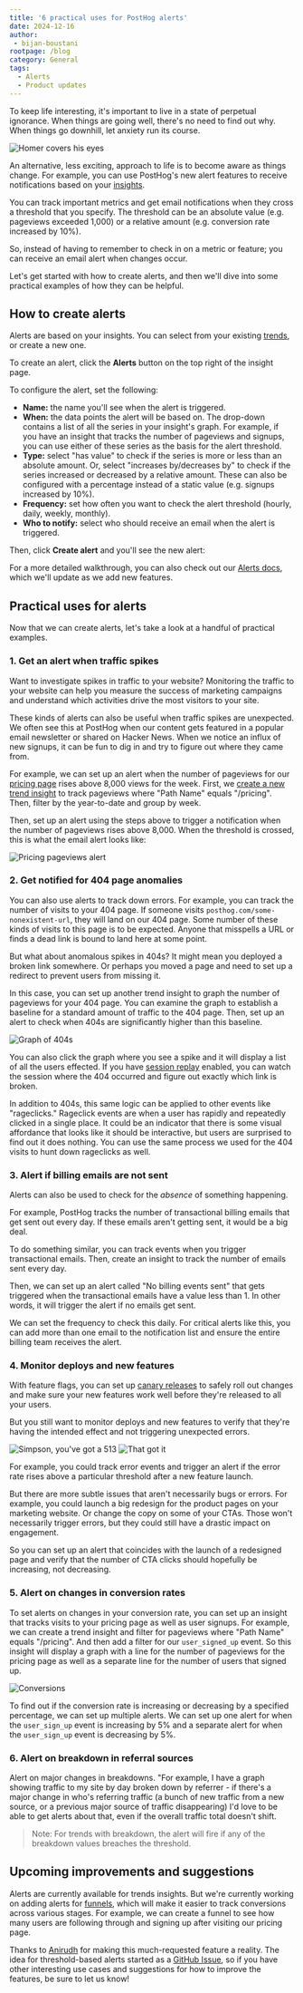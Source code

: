 ```yaml
---
title: '6 practical uses for PostHog alerts'
date: 2024-12-16
author:
 - bijan-boustani
rootpage: /blog
category: General
tags:
  - Alerts
  - Product updates
---
```


To keep life interesting, it's important to live in a state of perpetual ignorance. When things are going well, there's no need to find out why. When things go downhill, let anxiety run its course.

![Homer covers his eyes](https://res.cloudinary.com/dmukukwp6/image/upload/319051_c8e072f85e.gif)

An alternative, less exciting, approach to life is to become aware as things change. For example, you can use PostHog's new alert features to receive notifications based on your [insights](/docs/product-analytics/insights).

You can track important metrics and get email notifications when they cross a threshold that you specify. The threshold can be an absolute value (e.g. pageviews exceeded 1,000) or a relative amount (e.g. conversion rate increased by 10%).

So, instead of having to remember to check in on a metric or feature; you can receive an email alert when changes occur.

Let's get started with how to create alerts, and then we'll dive into some practical examples of how they can be helpful.

## How to create alerts

Alerts are based on your insights. You can select from your existing [trends](/docs/product-analytics/trends/overview), or create a new one.

To create an alert, click the **Alerts** button on the top right of the insight page.

<ProductScreenshot
    imageLight="https://res.cloudinary.com/dmukukwp6/image/upload/alerts_button_4ecd022cd6.png"
    imageDark="https://res.cloudinary.com/dmukukwp6/image/upload/alert_button_dark_c2f642fde3.png"
    alt="alerts button"
    classes="rounded"
/>

To configure the alert, set the following:

- **Name:** the name you'll see when the alert is triggered.
- **When:** the data points the alert will be based on. The drop-down contains a list of all the series in your insight's graph. For example, if you have an insight that tracks the number of pageviews and signups, you can use either of these series as the basis for the alert threshold.
- **Type:** select "has value" to check if the series is more or less than an absolute amount. Or, select "increases by/decreases by" to check if the series increased or decreased by a relative amount. These can also be configured with a percentage instead of a static value (e.g. signups increased by 10%).
- **Frequency:** set how often you want to check the alert threshold (hourly, daily, weekly, monthly).
- **Who to notify:** select who should receive an email when the alert is triggered.

<ProductScreenshot
    imageLight="https://res.cloudinary.com/dmukukwp6/image/upload/filled_alert_627158e6bb.png"
    imageDark="https://res.cloudinary.com/dmukukwp6/image/upload/alert_people_dark_0ccd7611bd.png"
    alt="filled alert"
    classes="rounded"
/>

Then, click **Create alert** and you'll see the new alert:

<ProductScreenshot
    imageLight="https://res.cloudinary.com/dmukukwp6/image/upload/insight_alerts_5k_daef47ade1.png"
    imageDark="https://res.cloudinary.com/dmukukwp6/image/upload/created_alert_dark_1710da74dc.png"
    alt="insight alerts"
    classes="rounded"
/>

For a more detailed walkthrough, you can also check out our [Alerts docs](https://posthog.com/docs/alerts), which we'll update as we add new features.

## Practical uses for alerts

Now that we can create alerts, let's take a look at a handful of practical examples.

### 1. Get an alert when traffic spikes

Want to investigate spikes in traffic to your website? Monitoring the traffic to your website can help you measure the success of marketing campaigns and understand which activities drive the most visitors to your site.

These kinds of alerts can also be useful when traffic spikes are unexpected. We often see this at PostHog when our content gets featured in a popular email newsletter or shared on Hacker News. When we notice an influx of new signups, it can be fun to dig in and try to figure out where they came from.

For example, we can set up an alert when the number of pageviews for our [pricing page](/pricing) rises above 8,000 views for the week. First, we [create a new trend insight](/docs/product-analytics/trends/overview#1-creating-a-new-trend) to track pageviews where "Path Name" equals "/pricing". Then, filter by the year-to-date and group by week.

Then, set up an alert using the steps above to trigger a notification when the number of pageviews rises above 8,000. When the threshold is crossed, this is what the email alert looks like:

![Pricing pageviews alert](https://res.cloudinary.com/dmukukwp6/image/upload/posthog_alert_df58e89828.png)

### 2. Get notified for 404 page anomalies

You can also use alerts to track down errors. For example, you can track the number of visits to your 404 page. If someone visits `posthog.com/some-nonexistent-url`, they will land on our 404 page. Some number of these kinds of visits to this page is to be expected. Anyone that misspells a URL or finds a dead link is bound to land here at some point.

But what about anomalous spikes in 404s? It might mean you deployed a broken link somewhere. Or perhaps you moved a page and need to set up a redirect to prevent users from missing it.

In this case, you can set up another trend insight to graph the number of pageviews for your 404 page. You can examine the graph to establish a baseline for a standard amount of traffic to the 404 page. Then, set up an alert to check when 404s are significantly higher than this baseline.

![Graph of 404s](https://res.cloudinary.com/dmukukwp6/image/upload/404_graph_79107f52bb.png)

You can also click the graph where you see a spike and it will display a list of all the users effected. If you have [session replay](/session-replay) enabled, you can watch the session where the 404 occurred and figure out exactly which link is broken.

In addition to 404s, this same logic can be applied to other events like "rageclicks." Rageclick events are when a user has rapidly and repeatedly clicked in a single place. It could be an indicator that there is some visual affordance that looks like it should be interactive, but users are surprised to find out it does nothing. You can use the same process we used for the 404 visits to hunt down rageclicks as well.

### 3. Alert if billing emails are not sent

Alerts can also be used to check for the _absence_ of something happening.

For example, PostHog tracks the number of transactional billing emails that get sent out every day. If these emails aren't getting sent, it would be a big deal.

To do something similar, you can track events when you trigger transactional emails. Then, create an insight to track the number of emails sent every day.

Then, we can set up an alert called "No billing events sent" that gets triggered when the transactional emails have a value less than 1. In other words, it will trigger the alert if no emails get sent.

We can set the frequency to check this daily. For critical alerts like this, you can add more than one email to the notification list and ensure the entire billing team receives the alert.

### 4. Monitor deploys and new features

With feature flags, you can set up [canary releases](/tutorials/canary-release) to safely roll out changes and make sure your new features work well before they're released to all your users.

But you still want to monitor deploys and new features to verify that they're having the intended effect and not triggering unexpected errors.

![Simpson, you've got a 513](https://frinkiac.com/meme/S08E23/385084.jpg?b64lines=U0lNUFNPTiwgWU9VJ1ZFIEdPVCBBIDUxMyE=)
![That got it](https://frinkiac.com/video/S08E23/XOUcScbq8W_7yoA6nti16cCC31A=.gif)

For example, you could track error events and trigger an alert if the error rate rises above a particular threshold after a new feature launch.

But there are more subtle issues that aren't necessarily bugs or errors. For example, you could launch a big redesign for the product pages on your marketing website. Or change the copy on some of your CTAs. Those won't necessarily trigger errors, but they could still have a drastic impact on engagement.

So you can set up an alert that coincides with the launch of a redesigned page and verify that the number of CTA clicks should hopefully be increasing, not decreasing.

### 5. Alert on changes in conversion rates

To set alerts on changes in your conversion rate, you can set up an insight that tracks visits to your pricing page as well as user signups. For example, we can create a trend insight and filter for pageviews where "Path Name" equals "/pricing". And then add a filter for our `user_signed_up` event. So this insight will display a graph with a line for the number of pageviews for the pricing page as well as a separate line for the number of users that signed up.

![Conversions](https://res.cloudinary.com/dmukukwp6/image/upload/conversion_graph_d4ac533adf.png)

To find out if the conversion rate is increasing or decreasing by a specified percentage, we can set up multiple alerts. We can set up one alert for when the `user_sign_up` event is increasing by 5% and a separate alert for when the `user_sign_up` event is decreasing by 5%.

### 6. Alert on breakdown in referral sources

Alert on major changes in breakdowns. "For example, I have a graph showing traffic to my site by day broken down by referrer - if there's a major change in who's referring traffic (a bunch of new traffic from a new source, or a previous major source of traffic disappearing) I'd love to be able to get alerts about that, even if the overall traffic total doesn't shift.

> Note: For trends with breakdown, the alert will fire if any of the breakdown values breaches the threshold.

## Upcoming improvements and suggestions

Alerts are currently available for trends insights. But we're currently working on adding alerts for [funnels](/docs/product-analytics/funnels), which will make it easier to track conversions across various stages. For example, we can create a funnel to see how many users are following through and signing up after visiting our pricing page.

Thanks to [Anirudh](/community/profiles/30974) for making this much-requested feature a reality. The idea for threshold-based alerts started as a [GitHub Issue](https://github.com/PostHog/posthog/issues/14331), so if you have other interesting use cases and suggestions for how to improve the features, be sure to let us know!
